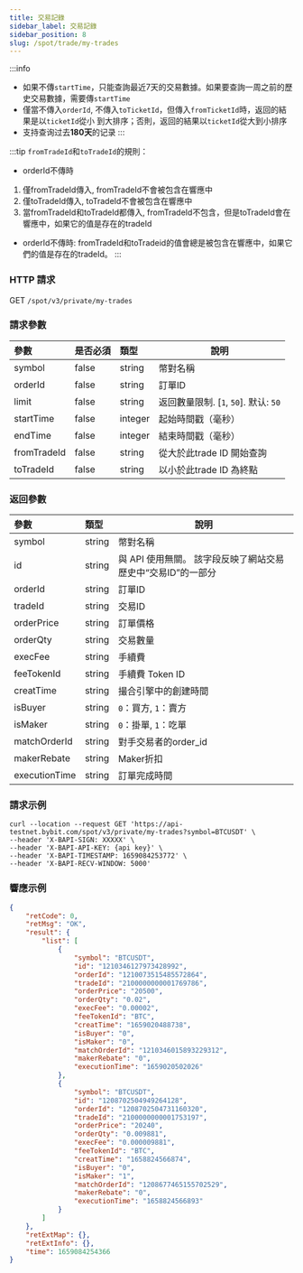 ```yaml
---
title: 交易記錄
sidebar_label: 交易記錄
sidebar_position: 8
slug: /spot/trade/my-trades
---
```


:::info
* 如果不傳`startTime`，只能查詢最近7天的交易數據。如果要查詢一周之前的歷史交易數據，需要傳`startTime`
* 僅當不傳入<code>orderId</code>, 不傳入<code>toTicketId</code>，但傳入<code>fromTicketId</code>時，返回的結果是以<code>ticketId</code>從小
到大排序；否則，返回的結果以<code>ticketId</code>從大到小排序
* 支持查询过去**180天**的记录
:::

:::tip
`fromTradeId`和`toTradeId`的規則：
* orderId不傳時
1. 僅fromTradeId傳入, fromTradeId不會被包含在響應中
2. 僅toTradeId傳入, toTradeId不會被包含在響應中
3. 當fromTradeId和toTradeId都傳入, fromTradeId不包含，但是toTradeId會在響應中，如果它的值是存在的tradeId
* orderId不傳時: fromTradeId和toTradeid的值會總是被包含在響應中，如果它們的值是存在的tradeId。
:::

### HTTP 請求
GET <code>/spot/v3/private/my-trades</code>

### 請求參數
| 參數 | 是否必須 | 類型 | 說明|
|:----- |:-------|:-----|------ |
| symbol               | false               | string          | 幣對名稱 |
| orderId              | false               | string          | 訂單ID |
| limit                | false               | string          | 返回數量限制. [`1`, `50`]. 默认: `50` |
| startTime            | false               | integer         | 起始時間戳（毫秒） |
| endTime              | false               | integer         | 結束時間戳（毫秒） |
| fromTradeId          | false               | string          | 從大於此trade ID 開始查詢 |
| toTradeId            | false               | string          | 以小於此trade ID 為終點 |

### 返回參數
| 參數 | 類型 | 說明|
|:----- |:-----|----- |
| symbol                | string          | 幣對名稱 |
| id                    | string          | 與 API 使用無關。 該字段反映了網站交易歷史中“交易ID”的一部分 |
| orderId               | string          | 訂單ID |
| tradeId               | string          | 交易ID |
| orderPrice            | string          | 訂單價格 |
| orderQty              | string          | 交易數量 |
| execFee               | string          | 手續費 |
| feeTokenId            | string          | 手續費 Token ID |
| creatTime             | string          | 撮合引擎中的創建時間 |
| isBuyer               | string          | <code>0</code>：買方, <code>1</code>：賣方 |
| isMaker               | string          | <code>0</code>：掛單, <code>1</code>：吃單 |
| matchOrderId          | string          | 對手交易者的order_id |
| makerRebate           | string          | Maker折扣 |
| executionTime         | string          | 訂單完成時間 |

### 請求示例

```http
curl --location --request GET 'https://api-testnet.bybit.com/spot/v3/private/my-trades?symbol=BTCUSDT' \
--header 'X-BAPI-SIGN: XXXXX' \
--header 'X-BAPI-API-KEY: {api key}' \
--header 'X-BAPI-TIMESTAMP: 1659084253772' \
--header 'X-BAPI-RECV-WINDOW: 5000'
```

### 響應示例

```json
{
    "retCode": 0,
    "retMsg": "OK",
    "result": {
        "list": [
            {
                "symbol": "BTCUSDT",
                "id": "1210346127973428992",
                "orderId": "1210073515485572864",
                "tradeId": "2100000000001769786",
                "orderPrice": "20500",
                "orderQty": "0.02",
                "execFee": "0.00002",
                "feeTokenId": "BTC",
                "creatTime": "1659020488738",
                "isBuyer": "0",
                "isMaker": "0",
                "matchOrderId": "1210346015893229312",
                "makerRebate": "0",
                "executionTime": "1659020502026"
            },
            {
                "symbol": "BTCUSDT",
                "id": "1208702504949264128",
                "orderId": "1208702504731160320",
                "tradeId": "2100000000001753197",
                "orderPrice": "20240",
                "orderQty": "0.009881",
                "execFee": "0.000009881",
                "feeTokenId": "BTC",
                "creatTime": "1658824566874",
                "isBuyer": "0",
                "isMaker": "1",
                "matchOrderId": "1208677465155702529",
                "makerRebate": "0",
                "executionTime": "1658824566893"
            }
        ]
    },
    "retExtMap": {},
    "retExtInfo": {},
    "time": 1659084254366
}
```
